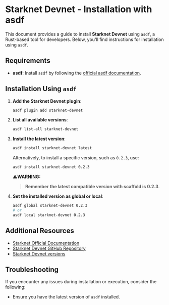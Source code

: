 # Starknet Devnet - Installation with asdf

This document provides a guide to install **Starknet Devnet** using `asdf`, a Rust-based tool for developers. Below, you'll find instructions for installation using `asdf`.

## Requirements

- **asdf**: Install `asdf` by following the [official asdf documentation](https://asdf-vm.com/).

## Installation Using `asdf`

1. **Add the Starknet Devnet plugin**:

   ```bash
   asdf plugin add starknet-devnet
   ```

2. **List all available versions**:

   ```bash
   asdf list-all starknet-devnet
   ```

3. **Install the latest version**:

   ```bash
   asdf install starknet-devnet latest
   ```

   Alternatively, to install a specific version, such as `0.2.3`, use:

   ```bash
   asdf install starknet-devnet 0.2.3
   ```

   ⚠️**WARNING:**

   > **Remember the latest compatible version with scaffold is 0.2.3**.

4. **Set the installed version as global or local**:
   ```bash
   asdf global starknet-devnet 0.2.3
   # or
   asdf local starknet-devnet 0.2.3
   ```

## Additional Resources

- [Starknet Official Documentation](https://starknet.io/docs)
- [Starknet Devnet GitHub Repository](https://github.com/0xSpaceShard/starknet-devnet-rs)
- [Starknet Devnet versions](https://github.com/0xSpaceShard/starknet-devnet-rs/tags)

## Troubleshooting

If you encounter any issues during installation or execution, consider the following:

- Ensure you have the latest version of `asdf` installed.
